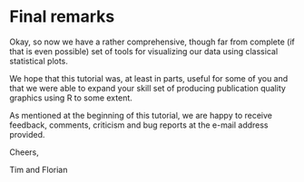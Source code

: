 # Final remarks

Okay, so now we have a rather comprehensive, though far from complete (if that is even possible) set of tools for visualizing our data using classical statistical plots.

We hope that this tutorial was, at least in parts, useful for some of you and that we were able to expand your skill set of producing publication quality graphics using R to some extent.

As mentioned at the beginning of this tutorial, we are happy to receive feedback, comments, criticism and bug reports at the e-mail address provided.

Cheers,

Tim and Florian